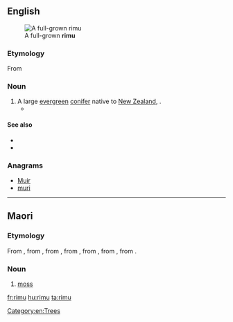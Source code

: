 ==English==
[[File:Rimu-Waitakere.jpg|thumb|A full-grown '''rimu''']]

===Etymology===

From {{etyl|mi|en}}

===Noun===
{{en-noun|rimu}}

# A large [[evergreen]] [[conifer]] native to [[New Zealand]], {{taxlink|Dacrydium cupressinum|species}}.
#* {{quote-news|2009|January 31|Susan Gough Henly|Paddling in New Zealand’s nirvana|Toronto Star|url=http://www.thestar.com/Travel/article/578669
|passage=Leaving the kayaks at Onetahuti Beach, Maori for “to run along the sand,” we amble along the beach before climbing over a lush headland, dense with kawa kawa trees, '''rimu''' pine, silver ferns and flowering tea-trees, to view the sweeping beach in front of the Awaroa estuary.}}

====See also====
* {{pedia|Rimu (tree)}}
* {{specieslite|Dacrydium cupressum}}

===Anagrams===
* [[Muir#English|Muir]]
* [[muri#English|muri]]

[[Category:en:Trees]]

----

==Maori==

===Etymology===
From {{etyl|poz-pep-pro|mi}} {{term/t|poz-pep-pro|*rimu}}, from {{etyl|poz-pnp-pro|mi}} {{term/t|poz-pnp-pro|*rimu}}, from {{etyl|poz-pol-pro|mi}} {{term/t|poz-pol-pro|*rimu}}, from {{etyl|poz-oce-pro|mi}} {{term/t|poz-oce-pro|*limut}}, from {{etyl|pqe-pro|mi}} {{term/t|pqe-pro|*limut}}, from {{etyl|poz-cet-pro|mi}} {{term/t|poz-cet-pro|*limut}}, from {{etyl|poz-pro|mi}} {{term/t|poz-pro|*limut}}.

===Noun===
{{mi-noun}}

# [[moss]] {{gloss|plants of the division [[Bryophyta]]}}

[[fr:rimu]]
[[hu:rimu]]
[[ta:rimu]]